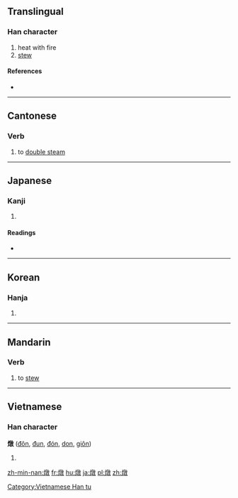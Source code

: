{{also|炖}}
==Translingual==

===Han character===
{{Han char|rn=86|rad=火|as=12|sn=16|four=9884<sub>0</sub>|canj=火卜木大 (FYDK)}}

# heat with fire
# [[stew]]

====References====
* {{Han ref|kx=0682.150|dkj=19403|dj=1094.110|hdz=32236.060|uh=71C9|ud=29129|bh=BF4C|bd=48972}}

----

==Cantonese==

===Verb===
{{yue-verb|jyut=|y=dan6, deun6|sim=炖}}

# to [[double steam]]

----

==Japanese==

===Kanji===
{{ja-kanji|grade=|rs=火12}}

# {{defn|lang=ja|sort=火12}}

====Readings====
* {{ja-readings|on=[[とん]] (ton)|kun=[[あきらか]] (akiraka)}}

----

==Korean==

===Hanja===
{{ko-hanja|hangeul=돈|eumhun=|rv=don|mr=ton|y=ton}}

# {{defn|lang=ko|sort=火12}}

----

==Mandarin==

===Verb===
{{cmn-verb|sim=炖|pin=[[dùn]] ([[dun4]])|wg=tun<sup>4</sup>}}

# to [[stew]]

----

==Vietnamese==

===Han character===
'''燉''' ([[đôn]], [[đun]], [[đón]], [[don]], [[giôn]])

# {{defn|vi}}

[[Category:Vietnamese Han tu]]

[[zh-min-nan:燉]]
[[fr:燉]]
[[hu:燉]]
[[ja:燉]]
[[pl:燉]]
[[zh:燉]]